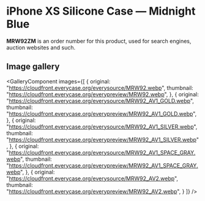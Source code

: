 
# iPhone XS Silicone Case — Midnight Blue

<Callout type='info' emoji='👉🏻'>**MRW92ZM** is an order number for this product, used for search engines, auction websites and such.</Callout>

## Image gallery

<GalleryComponent
    images={[
      {
        original: "https://cloudfront.everycase.org/everysource/MRW92.webp",
        thumbnail: "https://cloudfront.everycase.org/everypreview/MRW92.webp",
      },
      {
        original: "https://cloudfront.everycase.org/everysource/MRW92_AV1_GOLD.webp",
        thumbnail: "https://cloudfront.everycase.org/everypreview/MRW92_AV1_GOLD.webp",
      },
      {
        original: "https://cloudfront.everycase.org/everysource/MRW92_AV1_SILVER.webp",
        thumbnail: "https://cloudfront.everycase.org/everypreview/MRW92_AV1_SILVER.webp",
      },
      {
        original: "https://cloudfront.everycase.org/everysource/MRW92_AV1_SPACE_GRAY.webp",
        thumbnail: "https://cloudfront.everycase.org/everypreview/MRW92_AV1_SPACE_GRAY.webp",
      },
      {
        original: "https://cloudfront.everycase.org/everysource/MRW92_AV2.webp",
        thumbnail: "https://cloudfront.everycase.org/everypreview/MRW92_AV2.webp",
      }
    ]}
  />
